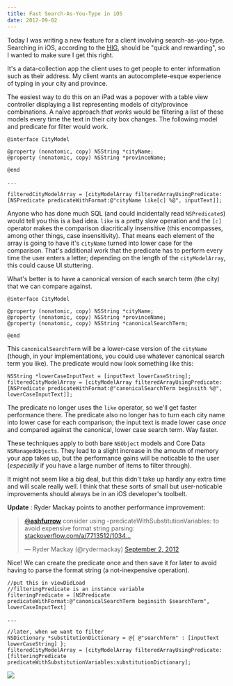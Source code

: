 ```yaml
---
title: Fast Search-As-You-Type in iOS
date: 2012-09-02
---
```



Today I was writing a new feature for a client involving search-as-you-type. Searching in iOS, according to the [HIG](http://developer.apple.com/library/ios/#DOCUMENTATION/UserExperience/Conceptual/MobileHIG/UEBestPractices/UEBestPractices.html#//apple_ref/doc/uid/TP40006556-CH20-SW14), should be "quick and rewarding", so I wanted to make sure I get this right.

It's a data-collection app the client uses to get people to enter information such as their address. My client wants an autocomplete-esque experience of typing in your city and province.

The easiest way to do this on an iPad was a popover with a table view controller displaying a list representing models of city/province combinations. A naïve approach _that works_ would be filtering a list of these models every time the text in their city box changes. The following model and predicate for filter would work.

```
@interface CityModel

@property (nonatomic, copy) NSString *cityName;
@property (nonatomic, copy) NSString *provinceName;

@end

...

filteredCityModelArray = [cityModelArray filteredArrayUsingPredicate:[NSPredicate predicateWithFormat:@"cityName like[c] %@", inputText]];
```

Anyone who has done much SQL (and could incidentally read `NSPredicate`s) would tell you this is a bad idea. `like` is a pretty slow operation and the `[c]` operator makes the comparison diacritically insensitive (this encompasses, among other things, case insensitivity). That means each element of the array is going to have it's `cityName` turned into lower case for the comparison. That's additional work that the predicate has to perform every time the user enters a letter; depending on the length of the `cityModelArray`, this could cause UI stuttering.

What's better is to have a canonical version of each search term (the city) that we can compare against.

```
@interface CityModel

@property (nonatomic, copy) NSString *cityName;
@property (nonatomic, copy) NSString *provinceName;
@property (nonatomic, copy) NSString *canonicalSearchTerm;

@end
```

This `canonicalSearchTerm` will be a lower-case version of the `cityName` (though, in your implementations, you could use whatever canonical search term you like). The predicate would now look something like this:

```
NSString *lowerCaseInputText = [inputText lowerCaseString];
filteredCityModelArray = [cityModelArray filteredArrayUsingPredicate:[NSPredicate predicateWithFormat:@"canonicalSearchTerm beginsith %@", lowerCaseInputText]];
```

The predicate no longer uses the `like` operator, so we'll get faster performance there. The predicate also no longer has to turn each city name into lower case for each comparison; the input text is made lower case _once_ and compared against the canonical, lower case search term. Way faster.

These techniques apply to both bare `NSObject` models and Core Data `NSManagedObjects`. They lead to a slight increase in the amoutn of memory your app takes up, but the performance gains will be noticable to the user (_especially_ if you have a large number of items to filter through).

It might not seem like a big deal, but this didn't take up hardly any extra time and will scale really well. I think that these sorts of small but user-noticable improvements should always be in an iOS developer's toolbelt.

**Update** : Ryder Mackay points to another performance improvement:

<blockquote class="twitter-tweet" data-in-reply-to="242382610611978240">
	<p><a href="https://twitter.com/ashfurrow"><s>@</s><b>ashfurrow</b></a> consider using -predicateWithSubstitutionVariables: to avoid expensive format string parsing: <a href="http://t.co/mXRmjFrg" title="http://stackoverflow.com/a/7713512/1034477">stackoverflow.com/a/7713512/1034…</a></p>— Ryder Mackay (@rydermackay) <a href="https://twitter.com/rydermackay/status/242393643154022400" data-datetime="2012-09-02T22:48:42+00:00">September 2, 2012</a>
</blockquote>
<script src="//platform.twitter.com/widgets.js" charset="utf-8"></script>

Nice! We can create the predicate once and then save it for later to avoid having to parse the format string (a not-inexpensive operation).

```
//put this in viewDidLoad
//filteringPredicate is an instance variable
filteringPredicate = [NSPredicate predicateWithFormat:@"canonicalSearchTerm beginsith $searchTerm", lowerCaseInputText]

...

//later, when we want to filter
NSDictionary *substitutionDictionary = @{ @"searchTerm" : [inputText lowerCaseString] };
filteredCityModelArray = [cityModelArray filteredArrayUsingPredicate:[filteringPredicate predicateWithSubstitutionVariables:substitutionDictionary];
```
 ![](./C11B981EB6C442618B44A5F754E8DC66.jpg)
  